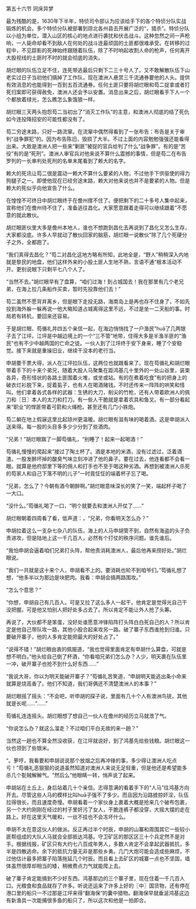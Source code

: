 

第五十六节 同床异梦

最为残酷的是，1630年下半年，特侦司令部认为应该给手下的各个特侦分队实战锻炼的机会。多个特侦分队被部署到琼北各州县去开展广泛的“，猎杀”。特侦分队以小组为单位，潜入山区的核心的地点进行袭扰和伏击战斗。这种忽然之间一声枪响，一人毙命却看不到敌人在何处的战斗连最顽固的土匪都很难承受。在转移的过程中，不见踪影的死神始终跟随着队伍，除了不时响起收割人命的枪声，任何离开大股视线的土匪时不时的就会彻底的消失。

胡烂眼的队伍立足不住，连死带逃最后只剩下二三十号人了。又不敢解散队伍下山老实过日子当初他们搞掉了工作队，现在澳洲人悬赏三千流通券要他的人头。提供有效消息的也能得到一百到五百流通券。任何土匪只要将胡烂眼和芶二捉拿或者打死归案即可获得赦免，澳洲人还会予以安置。消息出来之后，胡烂眼看手下人一个个都放着绿光，怎么瞧怎么象饿狼一样。

胡烂眼三天两头抱怨芶二当初出了“消灭工作队”的主意，和澳洲人彻底的结了死仇如今连投降招安的可能性都没有了。

芶二穷途末路，只好一路流窜。在流窜中偶然得看到了一张布告：布告是关于审判“战争罪犯”的。因为布告陈旧，毁损了大半。不过上面的内容勉勉强强还能看得出来。大致是澳洲人把一些来“剿匪”被捉的官兵给判了什么“战争罪”。有的是“苦役”有的是“死刑”。澳洲人审官兵对他来说不算什么震撼的事情，但是芶二在布告罗列的一长串判处死刑的名单末尾看到了赖大的名字。

赖大的死讯让芶二很是震动一赖大不算什么要紧的人物，不过他手下供驱使的得力狗腿子之一。即使他现在已经穷途末路，赖大对他来说也并不是要紧的人物。但是赖大的死似乎向他宣告了什么。

在惶惶不可终日中胡烂眼终于在儋州撑不住了。便把剩下的二十多号人集中起来，宣称他们在儋州待不住了，准备逃往昌化。大家愿意跟着走得可以继续跟着”不愿意的就此散伙。

胡烂眼匪伙里大多是儋州本地人，谁也不想跑到昌化去再说到了昌化又怎么生存，大家都没底。许多人早就动了散伙回家的脑筋，胡烂眼一说散伙”除了几个死硬分子之外，全都跑了。

“我们真得去昌化？”芶二对昌化这地方略有所知，此地全是，“野人”稍稍深入内地就是黎民的地盘，他们这样外来的小股土匪人生地不熟，言语不通”根本活动不开。更别说眼下只剩平七八个人了。

“当然不去。”胡烂眼早有了盘算，“咱们过海！到占城国去！我在那里有几个老兄弟，在海上拉几条船作买卖，暂时先投靠他们去！”

芶二虽然不愿背井离乡，但是眼下走投无路，海南岛上是再也存不住身了，不如先投到海外躲一躲再说一他大略知道占城离得这里不远，不过是坐一二天船的事。时局若有转机，要回来还容易。

于是胡烂眼、芶循礼并四五个亲信一起，在海边悄悄找了一户渔民”huā了几两银子去了江坪。江坪是中越边境上的一个“三不管”地带，住得大多是半渔半匪的“渔民”也有不少中越两国的亡命之徒。一伙人到了江坪终于安下身来，睡了个安稳觉。接下来就是重操旧业，继续干没本的老行当。

申胡要干票大得，派人在江坪拉队伍，这两位也就跟看来了。现在芶循礼和胡烂眼带着手下的十来个弟兄，随着大股人马聚集在距鸿基几十里外的一处山谷里，装束各异，奇形怪状的各路土匪围着火堆，或坐或站。有的在煮着吃食”有的把身上的破衣烂衫脱下来，捉着虱子，也有人在喝酒赌钱。不时还传来一阵阵的哄笑和怪叫。他们拿着各式各样的武器：生锈的大刀，削尖的竹枪，还有人带着欧洲人的佩刀和〖日〗本人的太刀和打刀。有一些人干脆就是拿着农具和鱼叉。有一部分看起来“职业”的悍匪带着弓箭和火绳枪。甚至还有几门小铁炮。

芶二躺在地上假寐这里比起琼州更温暖。胡烂眼有滋有味的喝着酒。这是申胡派人送来得。每一股的头目多多少少分到了些酒肉。

“兄弟！”胡烂眼踹了一脚芶循礼，“别睡了！起来一起喝酒！”

芶循礼慢慢的爬起来”接过了陶土杯了。酒是本地的米酒，没有过滤过，泛着酒渣。一股发醉坏掉的酸臭气味立刻冲进了他的鼻子。要在过去，他连看都不会看一眼。就算是他府邸里下等的佣人和打手也不至于喝这种劣酒。再想到被澳洲人杀死的芶家人和自己下落不明的儿子”一时竟怔怔的端着杯子忘了喝。

“兄弟，怎么了？今朝有酒今朝醉啊。”胡烂眼意味深长的笑了一笑，端起杯子喝了一大口。

“没什么。”芶循礼喝了一口，“明个就要去和澳洲人开仗了……”

胡烂眼朝着四周看了看，低声道：，“兄弟，你看明天怎么办？”

申胡拉着这么一支杂七杂八的队伍，海上的人马申胡管不到，自然有海盗的头子负责进攻，但是陆地上这一千几百人，必然有个打仗的秩序问题。谁先谁后。

“我怕申胡会逼着咱们兄弟打头阵，帮他责消耗澳洲人，最后他再来捞好处。”胡烂眼说。

“我们一共就是这十来个人，申胡看不上的。要消耗也轮不到咱爷们。”芶循礼想了想，“他多半以为那边是块肥肉。我看：申胡会搞两路围攻。”

“怎么个意思？”

“你想，申胡自己有几百人。可是又拉了这么多人一起干。他肯定是觉得光自己干没把握。可是他又怕别人把好处多占去了。所以肯定不能让外人抢了头筹。

再说了，大伙都不是笨蛋，没好处谁愿意冲锋陷阵打头阵白白死自己的人？所以肯定是他自己带队攻一路，其他小股合起来攻另一路。破了寨子东西谁抢到归谁。只要破开寨子，他的人多肯定能把最大的好处占了。”

“说得不错！”胡烂眼由衷的佩服道，“我也觉得里面肯定有申胡什么算盘，可就是想不明白。”他头给自己倒了杯酒，“你看咱兄弟们怎么办？人少，明天裹在队伍里一冲，破开寨子也抢不到什么好东西……”

“我说大哥，你以为明天能破开寨子？”芶循礼苦笑道，“申胡明天能逃出条小命来就算是烧高香了。他们不知道，我们哥俩还不清楚澳洲人的本事？”

胡烂眼摇了摇头：“不会吧，听申胡的探子说，里面有几十个人有澳洲鸟铳，其他就是长呢……”……”

芶循礼连连摇头。胡烂眼想了想自己一伙人在儋州的经历立马就泄了气。

“你说怎么办？就这么溜走？不过咱们平白无故的来一趟？”

当然这一趟也不算全然没收获，在江坪就说好，到了鸿基先给些钱粮。胡烂眼这一伙也领到了些银米。

“。萝哼，我看要和申胡说说那个放烟之后再冲锋的事，多少得让澳洲人吃点亏！”芶循礼恶狠狠的说道虽然知道对澳洲人来说无足轻重，但是他还是希望能多杀几个甏贼解解气。“然后么”他眼睛一转，悄声说了起来。

申胡站在土丘上，身后站着几十个亲信。志得意满的看着手下的“人马”往鸿基方向开去。尽管这些人马的模样比叫huā子强不了多少。而且因为沿路掳掠奸淫，队伍拉得很长，而且速度奇慢。申胡看着一个家伙身上裹着大概是抢来几个破布包裹，另一个大约刚刚在经过的村子里奸污了女人，干脆连裤子都没穿，大摇大摆的走在路上。好在这里天气暖和，一丝不挂也不会冻坏什么。

申胡不太在意这伙人的做派。反正再过半个时辰，申胡的山寨和周围其它一些较小匪帮组成的大队人马就会全部抵达鸿基。守卫矿区的那区区三十个兵定然不是对手。根据线报，矿区只有大约七八百成年男人，多数人肯定不会拿起武器抵抗，多半是四散逃命。余下的抵抗力量无非是那些乡勇。几门大炮可能会造成些麻烦，不过他估计最多把寨子陷落拖延几个时辰。而且看上去矿区的城寨一点也不坚固，墙体虽然很厚却相当的矮，稍微费点力气就能爬上去。

破了寨子肯定能搞到不少好东西。鸿基那边的三个寨子里，现在住着一千几百人口。光粮食和食品就存了许多。听说还运来了许多上好的〖中〗国货物，还有停在港口里的船只一不过那是江坪来得“翻海保”的囊中猎物。翻海保早就垂涎鸿基这边有新渔具一次能捕很多鱼的船只了，所以这次和他是一拍即合。

